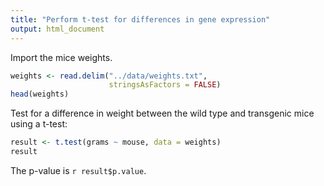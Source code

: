 ```yaml
---
title: "Perform t-test for differences in gene expression"
output: html_document
---
```


Import the mice weights.

```r
weights <- read.delim("../data/weights.txt",
                      stringsAsFactors = FALSE)
head(weights)
```

Test for a difference in weight between the wild type and transgenic mice using
a t-test:

```r
result <- t.test(grams ~ mouse, data = weights)
result
```

The p-value is `r result$p.value`.
